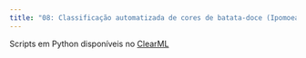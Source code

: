 ```yaml
---
title: "08: Classificação automatizada de cores de batata-doce (Ipomoea batatas. L) por modelos combinados de aprendizado de máquina"
---
```


Scripts em Python disponíveis no [ClearML](https://app.clear.ml/projects/b710ad85746f49cd80078ab004bc9d49/experiments/a0204a2245c24c2f993a23997fe81097/output/execution)

